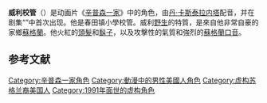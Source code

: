 {{noteTA
|G1=Simpsons
}}
{{Simpsons character
|name=威利校管
|image=<!-- 檔案不存在 [[File:GroundskeeperWillie.png|222px]] ，可從英文維基百科取得 -->
|gender=[[男性|男性]]
|job=春田镇小學校管
|hair=火紅色
|relatives='''父親和母親：''':Unnamed<br />'''堂兄弟：'''掘墓人比利、謝默斯
|appearance= “{{le|Principal Charming|Principal Charming}}”
|voiceactor=[[丹·卡斯泰拉内塔|丹·卡斯泰拉内塔]]
}}
'''威利校管'''（{{lang-en|'''Groundskeeper Willie'''}}）是动画片《[[辛普森一家|辛普森一家]]》中的角色，由[[丹·卡斯泰拉内塔|丹·卡斯泰拉内塔]]配音，并在剧集“{{le|Principal Charming|Principal Charming}}”中首次出现。他是春田镇小學校管。威利[[野生|野生]]的特質，是來自他非常自豪的家鄉[[蘇格蘭|蘇格蘭]]。他火紅的[[頭髮|頭髮]]和[[鬍子|鬍子]]，以及攻擊性的氣質和強烈的[[蘇格蘭英語|蘇格蘭口音]]。

== 参考文献 ==
{{reflist}}

{{Simpsons characters}}

{{Simpsons-stub}}

[[Category:辛普森一家角色|Category:辛普森一家角色]]
[[Category:動漫中的男性美國人角色|Category:動漫中的男性美國人角色]]
[[Category:虚构苏格兰裔美国人|Category:虚构苏格兰裔美国人]]
[[Category:1991年面世的虚构角色|Category:1991年面世的虚构角色]]